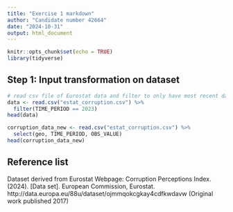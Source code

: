 ```yaml
---
title: "Exercise 1 markdown"
author: "Candidate number 42664"
date: "2024-10-31"
output: html_document
---
```


```r
knitr::opts_chunk$set(echo = TRUE)
library(tidyverse)
```

## Step 1: Input transformation on dataset

```r
# read csv file of Eurostat data and filter to only have most recent data (year 2023) and store as corruption_data
data <- read.csv("estat_corruption.csv") %>%
  filter(TIME_PERIOD == 2023)
head(data)

corruption_data_new <- read.csv("estat_corruption.csv") %>%
  select(geo, TIME_PERIOD, OBS_VALUE)
head(corruption_data_new)
```

## Reference list

Dataset derived from Eurostat Webpage: 
Corruption Perceptions Index. (2024). [Data set]. European Commission, Eurostat. http://data.europa.eu/88u/dataset/ojmmqokcgkay4cdfkwdavw (Original work published 2017)
